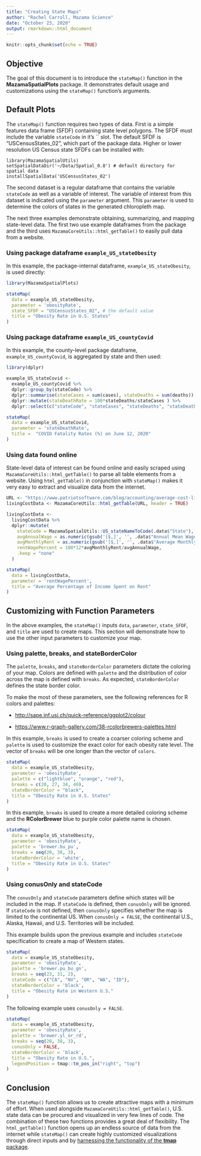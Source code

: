 ```yaml
---
title: "Creating State Maps"
author: "Rachel Carroll, Mazama Science"
date: "October 23, 2020"
output: rmarkdown::html_document
---
```


```r
knitr::opts_chunk$set(echo = TRUE)
```

## Objective

The goal of this document is to introduce the `stateMap()` function in the 
**MazamaSpatialPlots** package. It demonstrates default usage and customizations
using the `stateMap()` function's arguments.

## Default Plots

The `stateMap()` function requires two types of data. First is a 
simple features data frame (SFDF) containing state level polygons. The SFDF must 
include the variable `stateCode` in it's `` slot. The default SFDF is 
"USCensusStates_02", which part of the package data. Higher or lower 
resolution US Census state SFDFs can be installed with:

```
library(MazamaSpatialUtils)
setSpatialDataDir('~/Data/Spatial_0.8') # default directory for spatial data
installSpatialData('USCensusStates_02')
```

The second dataset is a regular dataframe that contains the 
variable `stateCode` as well as a variable of interest. The variable of interest 
from this dataset is indicated using the `parameter` argument. This `parameter`
is used to determine the colors of states in the generated chloropleth map. 

The next three examples demonstrate obtaining, summarizing, and mapping 
state-level data. The first two use example dataframes from the package and the 
third uses `MazamaCoreUtils::html_getTable()` to easily pull data from a website.

### Using package dataframe `example_US_stateObesity`

In this example, the package-internal dataframe, `example_US_stateObesity`, 
is used directly:

```r
library(MazamaSpatialPlots)

stateMap(
  data = example_US_stateObesity,
  parameter = 'obesityRate',
  state_SFDF = "USCensusStates_02", # the default value
  title = "Obesity Rate in U.S. States"
)
```

### Using package dataframe `example_US_countyCovid`

In this example, the county-level package dataframe, `example_US_countyCovid`, 
is aggregated by state and then used:

```r
library(dplyr)

example_US_stateCovid <- 
  example_US_countyCovid %>%
  dplyr::group_by(stateCode) %>%
  dplyr::summarise(stateCases = sum(cases), stateDeaths = sum(deaths)) %>%
  dplyr::mutate(stateDeathRate = 100*stateDeaths/stateCases ) %>%
  dplyr::select(c("stateCode", "stateCases", "stateDeaths", "stateDeathRate"))

stateMap(
  data = example_US_stateCovid,
  parameter = 'stateDeathRate', 
  title =  "COVID Fatality Rates (%) on June 12, 2020"
)
```

### Using data found online

State-level data of interest can be found online and easily scraped using 
`MazamaCoreUtils::html_getTable()` to parse all table elements from a website. 
Using `html_getTable()` in conjunction with `stateMap()` makes it very easy to 
extract and visualize data from the internet.

```r

URL <- "https://www.patriotsoftware.com/blog/accounting/average-cost-living-by-state/"
livingCostData <- MazamaCoreUtils::html_getTable(URL, header = TRUE)

livingCostData <- 
  livingCostData %>%
  dplyr::mutate(
    stateCode = MazamaSpatialUtils::US_stateNameToCode(.data$"State"),
    avgAnnualWage = as.numeric(gsub('[$,]', '', .data$"Annual Mean Wage (All Occupations)")),
    avgMonthlyRent = as.numeric(gsub('[$,]', '', .data$"Average Monthly Rent")),
    rentWagePercent = 100*12*avgMonthlyRent/avgAnnualWage,
    .keep = "none"
  ) 

stateMap(
  data = livingCostData,
  parameter = 'rentWagePercent',
  title = "Average Percentage of Income Spent on Rent"
)
```

## Customizing with Function Parameters

In the above examples, the `stateMap()` inputs `data`, `parameter`, 
`state_SFDF`, and `title` are used to create maps. This section will demonstrate 
how to use the other input parameters to customize your map. 

### Using palette, breaks, and stateBorderColor

The `palette`, `breaks`, and `stateBorderColor` parameters dictate the coloring 
of your map. Colors are defined with `palette` and the distribution of 
color across the map is defined with `breaks`. As expected, `stateBorderColor` 
defines the state border color. 

To make the most of these parameters, see the following references for R colors 
and palettes:

  * <http://sape.inf.usi.ch/quick-reference/ggplot2/colour>
  
  * <https://www.r-graph-gallery.com/38-rcolorbrewers-palettes.html>

In this example, `breaks` is used to create a coarser coloring scheme and 
`palette` is used to customize the exact color for each obesity rate level.
The vector of `breaks` will be one longer than the vector of `colors`.

```r

stateMap(
  data = example_US_stateObesity,
  parameter = 'obesityRate',
  palette = c("lightblue", "orange", "red"),
  breaks = c(20, 27, 34, 40),
  stateBorderColor = "black",
  title = "Obesity Rate in U.S. States"
)

```

In this example, `breaks` is used to create a more detailed coloring scheme and 
the **RColorBrewer** blue to purple color palette name is chosen.

```r

stateMap(
  data = example_US_stateObesity,
  parameter = 'obesityRate',
  palette = 'brewer.bu_pu',
  breaks = seq(20, 38, 3),
  stateBorderColor = 'white',
  title = "Obesity Rate in U.S. States"
)

```

### Using conusOnly and stateCode

The `conusOnly` and `stateCode` parameters define which states will be included 
in the map. If `stateCode` is defined, then `conusOnly` will be ignored. If 
`stateCode` is not defined, then `conusOnly` specifies whether the map is limited
to the continental US. When `conusOnly = FALSE`, the continental U.S., Alaska, 
Hawaii, and U.S. Territories will be included. 

This example builds upon the previous example and includes `stateCode` 
specification to create a map of Western states. 

```r

stateMap(
  data = example_US_stateObesity,
  parameter = 'obesityRate',
  palette = 'brewer.pu_bu_gn',
  breaks = seq(23, 31, 2),
  stateCode = c("CA", "NV", "OR", "WA", "ID"),
  stateBorderColor = 'black',
  title = "Obesity Rate in Western U.S."
)


```

The following example uses `conusOnly = FALSE`.

```r

stateMap(
  data = example_US_stateObesity,
  parameter = 'obesityRate',
  palette = 'brewer.yl_or_rd',
  breaks = seq(20, 38, 3),
  conusOnly = FALSE,
  stateBorderColor = 'black',
  title = "Obesity Rate in U.S.",
  legendPosition = tmap::tm_pos_in("right", "top")
)


```

## Conclusion

The `stateMap()` function allows us to create attractive maps with a minimum of effort. 
When used alongside `MazamaCoreUtils::html_getTable()`, U.S. state data can be 
procured and visualized in very few lines of code. The combination 
of these two functions provides a great deal of flexibility. The `html_getTable()` 
function opens up an endless source of data from the internet while `stateMap()` 
can create highly customized visualizations through direct inputs and by 
[harnessing the functionality of the **tmap** package](Customizing_State_Maps.html). 






